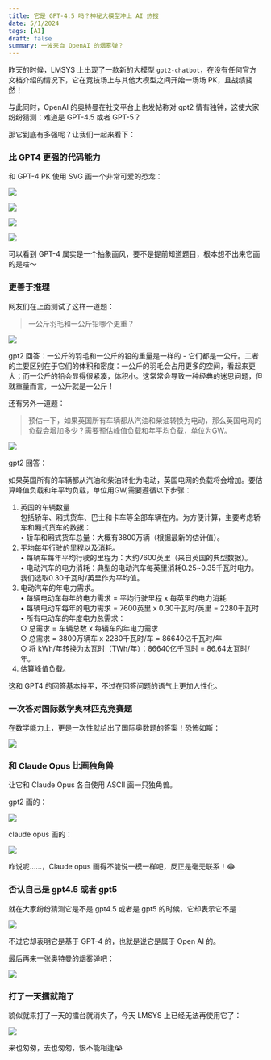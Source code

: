 ```yaml
---
title: 它是 GPT-4.5 吗？神秘大模型冲上 AI 热搜
date: 5/1/2024
tags: [AI]
draft: false
summary: 一波来自 OpenAI 的烟雾弹？
---
```


昨天的时候，LMSYS 上出现了一款新的大模型 `gpt2-chatbot`，在没有任何官方文档介绍的情况下，它在竞技场上与其他大模型之间开始一场场 PK，且战绩斐然！

与此同时，OpenAI 的奥特曼在社交平台上也发帖称对 gpt2 情有独钟，这使大家纷纷猜测：难道是 GPT-4.5 或者 GPT-5？

那它到底有多强呢？让我们一起来看下：

### 比 GPT4 更强的代码能力

和 GPT-4 PK 使用 SVG 画一个非常可爱的恐龙：

![](https://note.ihsxu.com/api/imgs/1714573502914.webp)

![](https://note.ihsxu.com/api/imgs/1714573526882.webp)

![](https://note.ihsxu.com/api/imgs/1714573549468.webp)

![](https://note.ihsxu.com/api/imgs/1714573562317.webp)

可以看到 GPT-4 属实是一个抽象画风，要不是提前知道题目，根本想不出来它画的是啥～

### 更善于推理

网友们在上面测试了这样一道题：

> 一公斤羽毛和一公斤铅哪个更重？

![](https://note.ihsxu.com/api/imgs/1714574773474.webp)

gpt2 回答：一公斤的羽毛和一公斤的铅的重量是一样的 - 它们都是一公斤。二者的主要区别在于它们的体积和密度：一公斤的羽毛会占用更多的空间，看起来更大；而一公斤的铅会显得很紧凑，体积小。这常常会导致一种经典的迷思问题，但就重量而言，一公斤就是一公斤！

还有另外一道题：

> 预估一下，如果英国所有车辆都从汽油和柴油转换为电动，那么英国电网的负载会增加多少？需要预估峰值负载和年平均负载，单位为GW。

![](https://note.ihsxu.com/api/imgs/1714574974324.webp)

gpt2 回答：

如果英国所有的车辆都从汽油和柴油转化为电动，英国电网的负载将会增加。要估算峰值负载和年平均负载，单位用GW,需要遵循以下步骤：

1.  英国的车辆数量\
    包括轿车、厢式货车、巴士和卡车等全部车辆在内。为方便计算，主要考虑轿车和厢式货车的数据：\
    • 轿车和厢式货车总量：大概有3800万辆（根据最新的估计值）。
2.  平均每年行驶的里程以及消耗。\
    • 每辆车每年平均行驶的里程为：大约7600英里（来自英国的典型数据）。\
    • 电动汽车的电力消耗：典型的电动汽车每英里消耗0.25\~0.35千瓦时电力。我们选取0.30千瓦时/英里作为平均值。
3.  电动汽车的年电力需求。\
    • 每辆电动车每年的电力需求 = 平均行驶里程 x 每英里的电力消耗\
    • 每辆电动车每年的电力需求 = 7600英里 x 0.30千瓦时/英里 = 2280千瓦时\
    • 所有电动车的年度电力总需求：\
    ○ 总需求 = 车辆总数 x 每辆车的年电力需求\
    ○ 总需求 = 3800万辆车 x 2280千瓦时/车 = 86640亿千瓦时/年\
    ○ 将 kWh/年转换为太瓦时（TWh/年）：86640亿千瓦时 = 86.64太瓦时/年。
4.  估算峰值负载。

这和 GPT4 的回答基本持平，不过在回答问题的语气上更加人性化。

### 一次答对国际数学奥林匹克竞赛题

在数学能力上，更是一次性就给出了国际奥数题的答案！恐怖如斯：

![](https://note.ihsxu.com/api/imgs/1714575329276.webp)

### 和 Claude Opus 比画独角兽

让它和 Claude Opus 各自使用 ASCII 画一只独角兽。

gpt2 画的：

![](https://note.ihsxu.com/api/imgs/1714575478951.webp)

claude opus 画的：

![](https://note.ihsxu.com/api/imgs/1714575511006.webp)

咋说呢……，Claude opus 画得不能说一模一样吧，反正是毫无联系！😂

### 否认自己是 gpt4.5 或者 gpt5

就在大家纷纷猜测它是不是 gpt4.5 或者是 gpt5 的时候，它却表示它不是：

![](https://note.ihsxu.com/api/imgs/1714575638373.webp)

不过它却表明它是基于 GPT-4 的，也就是说它是属于 Open AI 的。

最后再来一张奥特曼的烟雾弹吧：

![](https://note.ihsxu.com/api/imgs/1714575887264.webp)

### 打了一天擂就跑了

貌似就来打了一天的擂台就消失了，今天 LMSYS 上已经无法再使用它了：

![](https://note.ihsxu.com/api/imgs/1714576191465.webp)

来也匆匆，去也匆匆，恨不能相逢😭


